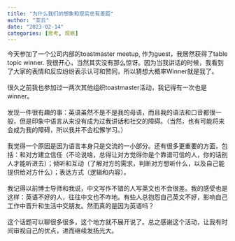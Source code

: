 ```yaml
---
title: "为什么我们的想象和现实总有差距"
author: "亚云"
date: "2023-02-14"
categories: [思考, 观察]
---
```


今天参加了一个公司内部的toastmaster meetup, 作为guest，我居然获得了table topic winner. 我很开心，当然其实没有那么惊讶。因为当我讲话的时候，我看到了大家的表情和反应纷纷表示认可和赞同，所以猜想大概率Winner就是我了。
\
\
很久之前我也参加过一两次其他组织toastmaster活动，我记得有一次也是winner。
\
\
发现一件很有趣的事：英语虽然不是不是我的母语，而且我的语法和口音都很一般，但是印象中语言从来没有成为过我讲话和社交的障碍。（当然，也有可能将来会成为我的障碍，所以我并不会松懈学习。）
\
\
我觉得一个原因是因为语言本身只是交流的一小部分。还有很多更重要的方面，包括：和对方建立信任（不论说啥，总得让对方觉得你是个靠谱可信的人，你的话别人才能听进去）；倾听和互动（了解对方的需求，判断对方想听什么，以及自己能提供给对方什么）；表达方式（逻辑和内容）。
\
\
我记得以前博士导师和我说，中文写作不错的人写英文也不会很差。我的感受也是这样：英语不好的人，往往中文也不咋地。有些人总抱怨自己英文不好，影响自己工作中晋升和生活中交朋友。然而真的是因为英语吗？
\
\
这个话题可以聊很多很多，这个地方就不展开说了。总之感谢这个活动，让我有时间审视自己的优点，进而继续发扬光大。

